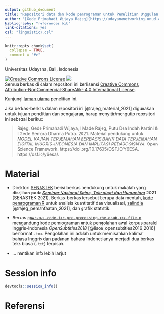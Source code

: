 ```yaml
---
output: github_document
title: "Repositori data dan kode pemrograman untuk Penelitian Unggulan Program Studi (PUPS) dengan judul *MODEL KAJIAN TERJEMAHAN BERBASIS BANK DATA TERJEMAHAN DIGITAL INGGRIS-INDONESIA DAN IMPLIKASI PEDAGOGISNYA*"
author: '[Gede Primahadi Wijaya Rajeg](https://udayananetworking.unud.ac.id/lecturer/880-gede-primahadi-wijaya-rajeg) <a itemprop="sameAs" content="https://orcid.org/0000-0002-2047-8621" href="https://orcid.org/0000-0002-2047-8621" target="orcid.widget" rel="noopener noreferrer" style="vertical-align:top;"><img src="https://orcid.org/sites/default/files/images/orcid_16x16.png" style="width:1em;margin-right:.5em;" alt="ORCID iD icon"></a>(Ketua Tim Peneliti), [I Made Rajeg](https://udayananetworking.unud.ac.id/lecturer/1817-i-made-rajeg) <a itemprop="sameAs" content="https://orcid.org/0000-0001-8989-0203" href="https://orcid.org/0000-0001-8989-0203" target="orcid.widget" rel="noopener noreferrer" style="vertical-align:top;"><img src="https://orcid.org/sites/default/files/images/orcid_16x16.png" style="width:1em;margin-right:.5em;" alt="ORCID iD icon"></a>(Anggota), I Gede Semara Dharma Putra (Anggota Mahasiswa), Putu Dea Indah Kartini (Anggota Mahasiswa)'
bibliography: "references.bib"
link-citations: yes
csl: "linguistics.csl"
---
```


<!-- README.md is generated from README.Rmd. Please edit that file -->

```r
knitr::opts_chunk$set(
  collapse = TRUE,
  comment = "#>"
)
```

Universitas Udayana, Bali, Indonesia

<a rel="license" href="http://creativecommons.org/licenses/by-nc-sa/4.0/"><img alt="Creative Commons License" style="border-width:0" src="https://i.creativecommons.org/l/by-nc-sa/4.0/88x31.png" /></a> [![](https://img.shields.io/badge/doi-10.17605/OSF.IO/Y6ESA-green.svg)](https://doi.org/10.17605/OSF.IO/Y6ESA)<br />Semua berkas di dalam repositori ini berlisensi <a rel="license" href="http://creativecommons.org/licenses/by-nc-sa/4.0/">Creative Commons Attribution-NonCommercial-ShareAlike 4.0 International License</a>. 

Kunjungi [laman utama](https://udayananetworking.unud.ac.id/lecturer/research/880-gede-primahadi-wijaya-rajeg/a-model-for-translation-study-based-on-english-indonesian-translation-database-and-its-pedagogical-implication-1179) penelitian ini.

Jika berkas-berkas dalam repositori ini [@rajeg_material_2021] digunakan untuk tujuan penelitian dan pengajaran, harap menyitir/mengutip repositori ini sebagai berikut:

> Rajeg, Gede Primahadi Wijaya, I Made Rajeg, Putu Dea Indah Kartini & I Gede Semara Dharma Putra. 2021. Material pendukung untuk *MODEL KAJIAN TERJEMAHAN BERBASIS BANK DATA TERJEMAHAN DIGITAL INGGRIS-INDONESIA DAN IMPLIKASI PEDAGOGISNYA*. Open Science Framework. https://doi.org/10.17605/OSF.IO/Y6ESA. https://osf.io/y6esa/.

# Material

- Direktori [SENASTEK](https://github.com/gederajeg/rob-steal-parallel-corpora/tree/main/SENASTEK) berisi berkas pendukung untuk makalah yang disajikan pada [*Seminar Nasional Sains, Teknologi dan Humaniora*](https://senastek.unud.ac.id) 2021 (SENASTEK 2021). Berkas-berkas tersebut berupa data mentah, [kode pemrograman R](https://github.com/gederajeg/rob-steal-parallel-corpora/blob/main/SENASTEK/SENASTEK-code.R) untuk analisis kuantitatif dan visualisasi, [salindia](https://github.com/gederajeg/rob-steal-parallel-corpora/blob/main/SENASTEK/SENASTEK-presentation_gpwr%20et%20al_2021.pdf) [@rajeg_pemanfaatan_2021], dan grafik statistik.

- Berkas [`gpwr2021-code-for-pre-processing-the-osub-tmx-file.R`](https://github.com/gederajeg/rob-steal-parallel-corpora/blob/main/gpwr2021-code-for-pre-processing-the-osub-tmx-file.R) mengandung kode pemrograman untuk pengolahan awal korpus paralel Inggris-Indonesia *OpenSubtitles2018* [@lison_opensubtitles2016_2016] berformat `.tmx`. Pengolahan ini adalah untuk memisahkan kalimat bahasa Inggris dan padanan bahasa Indonesianya menjadi dua berkas teks biasa (`.txt`) terpisah.

- ... nantikan info lebih lanjut

# Session info

```r
devtools::session_info()
```

# Referensi


